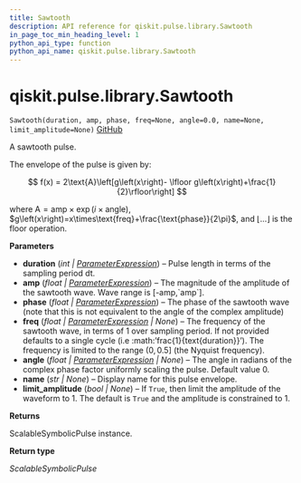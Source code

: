 ```yaml
---
title: Sawtooth
description: API reference for qiskit.pulse.library.Sawtooth
in_page_toc_min_heading_level: 1
python_api_type: function
python_api_name: qiskit.pulse.library.Sawtooth
---
```


<span id="qiskit-pulse-library-sawtooth" />

# qiskit.pulse.library.Sawtooth

<span id="qiskit.pulse.library.Sawtooth" />

`Sawtooth(duration, amp, phase, freq=None, angle=0.0, name=None, limit_amplitude=None)` [GitHub](https://github.com/qiskit/qiskit/tree/stable/0.24/qiskit/pulse/library/symbolic_pulses.py "view source code")

A sawtooth pulse.

The envelope of the pulse is given by:

$$
f(x) = 2\text{A}\left[g\left(x\right)-
    \lfloor g\left(x\right)+\frac{1}{2}\rfloor\right]
$$

where $\text{A} = \text{amp} \times\exp\left(i\times\text{angle}\right)$, $g\left(x\right)=x\times\text{freq}+\frac{\text{phase}}{2\pi}$, and $\lfloor ...\rfloor$ is the floor operation.

**Parameters**

*   **duration** (*int |* [*ParameterExpression*](qiskit.circuit.ParameterExpression "qiskit.circuit.parameterexpression.ParameterExpression")) – Pulse length in terms of the sampling period dt.
*   **amp** (*float |* [*ParameterExpression*](qiskit.circuit.ParameterExpression "qiskit.circuit.parameterexpression.ParameterExpression")) – The magnitude of the amplitude of the sawtooth wave. Wave range is \[-amp,\`amp\`].
*   **phase** (*float |* [*ParameterExpression*](qiskit.circuit.ParameterExpression "qiskit.circuit.parameterexpression.ParameterExpression")) – The phase of the sawtooth wave (note that this is not equivalent to the angle of the complex amplitude)
*   **freq** (*float |* [*ParameterExpression*](qiskit.circuit.ParameterExpression "qiskit.circuit.parameterexpression.ParameterExpression") *| None*) – The frequency of the sawtooth wave, in terms of 1 over sampling period. If not provided defaults to a single cycle (i.e :math:’frac\{1}\{text\{duration}}’). The frequency is limited to the range $\left(0,0.5\right]$ (the Nyquist frequency).
*   **angle** (*float |* [*ParameterExpression*](qiskit.circuit.ParameterExpression "qiskit.circuit.parameterexpression.ParameterExpression") *| None*) – The angle in radians of the complex phase factor uniformly scaling the pulse. Default value 0.
*   **name** (*str | None*) – Display name for this pulse envelope.
*   **limit\_amplitude** (*bool | None*) – If `True`, then limit the amplitude of the waveform to 1. The default is `True` and the amplitude is constrained to 1.

**Returns**

ScalableSymbolicPulse instance.

**Return type**

*ScalableSymbolicPulse*

